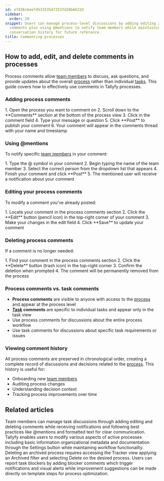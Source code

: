```yaml
---
id: e7d36cbee7d533535d7253fd38b6632d
sidebar:
  order: 29
snippet: Users can manage process-level discussions by adding editing and deleting
  comments plus using @mentions to notify team members while maintaining a searchable
  conversation history for future reference.
title: Commenting processes
---
```



## How to add, edit, and delete comments in processes

Process comments allow [team members](/products/pro/documenting/members/) to discuss, ask questions, and provide updates about the overall [process](/products/pro/tracking-and-tasks/processes/) rather than individual [tasks](/products/pro/tracking-and-tasks/tasks/). This guide covers how to effectively use comments in Tallyfy processes.

### Adding process comments

<Steps>
1. Open the process you want to comment on
2. Scroll down to the **Comments** section at the bottom of the process view
3. Click in the comment field
4. Type your message or question
5. Click **Post** to publish your comment
6. Your comment will appear in the comments thread with your name and timestamp
</Steps>

### Using @mentions

To notify specific [team members](/products/pro/documenting/members/) in your comment:

<Steps>
1. Type the @ symbol in your comment
2. Begin typing the name of the team member
3. Select the correct person from the dropdown list that appears
4. Finish your comment and click **Post**
5. The mentioned user will receive a notification about your comment
</Steps>

### Editing your process comments

To modify a comment you've already posted:

<Steps>
1. Locate your comment in the process comments section
2. Click the **Edit** button (pencil icon) in the top-right corner of your comment
3. Make your changes in the edit field
4. Click **Save** to update your comment
</Steps>

### Deleting process comments

If a comment is no longer needed:

<Steps>
1. Find your comment in the process comments section
2. Click the **Delete** button (trash icon) in the top-right corner
3. Confirm the deletion when prompted
4. The comment will be permanently removed from the process
</Steps>

### Process comments vs. task comments

- **Process comments** are visible to anyone with access to the [process](/products/pro/tracking-and-tasks/processes/) and appear at the process level
- **[Task](/products/pro/tracking-and-tasks/tasks/) comments** are specific to individual tasks and appear only in the task view
- Use process comments for discussions about the entire process workflow
- Use task comments for discussions about specific task requirements or issues

### Viewing comment history

All process comments are preserved in chronological order, creating a complete record of discussions and decisions related to the [process](/products/pro/tracking-and-tasks/processes/). This history is useful for:

- Onboarding new [team members](/products/pro/documenting/members/)
- Auditing process changes
- Understanding decision context
- Tracking process improvements over time


## Related articles
<CardGrid>
<LinkTitleCard header="<b>Tasks > Manage comments</b>" href="/products/pro/tracking-and-tasks/tasks/how-can-i-manage-comments-in-tallyfy/" > Team members can manage task discussions through adding editing and deleting comments while receiving notifications and following best practices like @mentions and formatted text for clear communication. </LinkTitleCard>
<LinkTitleCard header="<b>Edit Processes > Edit tasks and process properties</b>" href="/products/pro/tracking-and-tasks/processes/edit-processes/how-can-i-edit-tasks-and-processes-in-tallyfy/" > Tallyfy enables users to modify various aspects of active processes including basic information organizational metadata and documentation through the Settings button while maintaining workflow functionality. </LinkTitleCard>
<LinkTitleCard header="<b>Edit Processes > Delete a process</b>" href="/products/pro/tracking-and-tasks/processes/edit-processes/how-can-i-delete-a-process-in-tallyfy/" > Deleting an archived process requires accessing the Tracker view applying an Archived filter and selecting Delete on the desired process. </LinkTitleCard>
<LinkTitleCard header="<b>Tasks > Report blockers and improvement feedback</b>" href="/products/pro/tracking-and-tasks/tasks/how-to-report-and-resolve-issues-in-tallyfy/" > Users can report task blockers by adding blocker comments which trigger notifications and visual alerts while improvement suggestions can be made directly on template steps for process optimization. </LinkTitleCard>
</CardGrid>